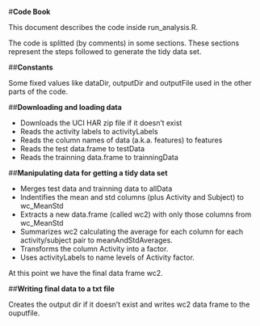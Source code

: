 #**Code Book**

This document describes the code inside run_analysis.R. 

The code is splitted (by comments) in some sections. These sections represent the steps followed to generate the tidy data set.

##**Constants**

Some fixed values like dataDir, outputDir and outputFile used in the other parts of the code.

##**Downloading and loading data**

- Downloads the UCI HAR zip file if it doesn't exist
- Reads the activity labels to activityLabels
- Reads the column names of data (a.k.a. features) to features
- Reads the test data.frame to testData
- Reads the trainning data.frame to trainningData

##**Manipulating data for getting a tidy data set**

- Merges test data and trainning data to allData
- Indentifies the mean and std columns (plus Activity and Subject) to wc_MeanStd
- Extracts a new data.frame (called wc2) with only those columns from wc_MeanStd
- Summarizes wc2 calculating the average for each column for each activity/subject pair to meanAndStdAverages.
- Transforms the column Activity into a factor.
- Uses activityLabels to name levels of Activity factor.

At this point we have the final data frame wc2.

##**Writing final data to a txt file**

Creates the output dir if it doesn't exist and writes wc2 data frame to the ouputfile.

